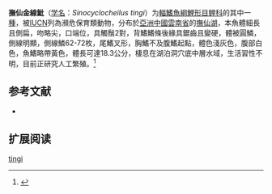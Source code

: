 {{Speciesbox
| name = 撫仙金線魮
| status = EN
| status_system = IUCN3.1
| image = 
| genus = Sinocyclocheilus
| species = tingi
| authority = [[Fang|Fang]], 1936
| synonyms = *''Sinocyclocheilus grahami tingi''<br /><small>Fang, 1936</small>
}}

'''撫仙金線魮'''（[[学名|学名]]：''Sinocyclocheilus tingi''）为[[輻鰭魚綱|輻鰭魚綱]][[鯉形目|鯉形目]][[鲤科|鲤科]]的其中一[[種|種]]，被[[IUCN|IUCN]]列為瀕危保育類動物，分布於[[亞洲|亞洲]][[中國|中國]][[雲南省|雲南省]]的[[撫仙湖|撫仙湖]]，本魚體細長且側扁，吻略尖，口端位，具觸鬚2對，背鰭鰭條後緣具鋸齒且變硬，體被圓鱗，側線明顯，側線鱗62-72枚，尾鰭叉形，胸鰭不及腹鰭起點，體色淺灰色，腹部白色，魚鰭略帶黃色，體長可達18.3公分，棲息在湖泊洞穴底中層水域，生活習性不明，目前正研究人工繁殖。<ref>{{cite web|url=http://wpbp.sinica.edu.tw/Summary/SpeciesSummary.php?id=67194&lang=chinese| title =Sinocyclocheilus tingi}}</ref>

== 参考文献 ==
*{{FishBase_species|genus=Sinocyclocheilus|species=tingi|year=2011|month=12}}

== 扩展阅读 ==
{{refbegin}}
{{wikispecies-inline|Sinocyclocheilus tingi|撫仙金線魮}}
{{refend}}

{{taxonbar}}

[[Category:金线鲃属|tingi]]


{{鲤形目小作品}}